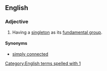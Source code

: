 ==English==
{{wikipedia}}

===Adjective===
{{en-adj|-|head=[[1]]-[[connected]]}}

# {{context|topology|of a topological space|lang=en}} Having a [[singleton]] as its [[fundamental group]].

====Synonyms====
* [[simply connected]]
[[Category:English terms spelled with 1]]